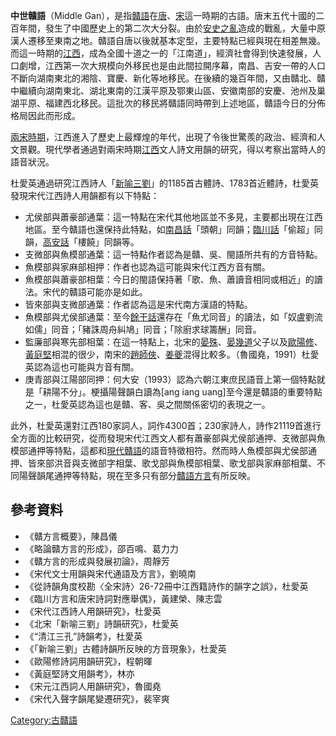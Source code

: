 {{Infobox language
|name=中世贛語
|states=[[江西|江西]]一帶
|era=[[唐代|唐]]、[[宋代|宋]]
|familycolor = Sino-Tibetan
|fam1=[[漢藏語系|漢藏語系]]
|fam2=[[漢白語族|漢白語族]]
|fam3=[[原始漢語|原始漢語]]
|fam4=[[上古贛語|上古贛語]]
|fam5=[[中古贛語|中古贛語]]
|iso3=gan
|linglist=gan
|notice=
}}

'''中世贛語'''（Middle Gan），是指[[贛語|贛語]]在[[唐代|唐]]、[[宋代|宋]]這一時期的古語。唐末五代十國的二百年間，發生了中國歷史上的第二次大分裂。由於[[安史之亂|安史之亂]]造成的戰亂，大量中原漢人遷移至東南之地。贛語自唐以後就基本定型，主要特點已經與現在相差無幾。而這一時期的[[江西|江西]]，成為全國十道之一的「江南道」，經濟社會得到快速發展，人口劇增，江西第一次大規模向外移民也是由此間拉開序幕，南昌、吉安一帶的人口不斷向湖南東北的湘陰、寶慶、新化等地移民。在後續的幾百年間，又由贛北、贛中繼續向湖南東北、湖北東南的江漢平原及鄂東山區、安徽南部的安慶、池州及巢湖平原、福建西北移民。這批次的移民將贛語同時帶到上述地區，贛語今日的分佈格局因此而形成。

[[兩宋|兩宋時期]]，江西進入了歷史上最輝煌的年代，出現了令後世驚羨的政治、經濟和人文景觀。現代學者通過對兩宋時期[[江西|江西]]文人詩文用韻的研究，得以考察出當時人的語音狀況。

杜愛英通過研究江西詩人「[[新喻三劉|新喻三劉]]」的1185首古體詩、1783首近體詩，杜愛英發現宋代江西詩人用韻都有以下特點：

*尤侯部與蕭豪部通葉：這一特點在宋代其他地區並不多見，主要都出現在江西地區。至今贛語也還保持此特點，如[[南昌話|南昌話]]「頭朝」同韻；[[臨川話|臨川話]]「偷超」同韻，[[高安話|高安話]]「樓饒」同韻等。
*支微部與魚模部通葉：這一特點作者認為是贛、吳、閩語所共有的方音特點。
*魚模部與家麻部相押：作者也認為這可能與宋代江西方音有關。
*魚模部與蕭豪部相葉：今日的閩語保持著「歌、魚、蕭讀音相同或相近」的讀法。宋代的贛語可能亦是如此。
*皆來部與支微部通葉：作者認為這是宋代南方漢語的特點。
*魚模部與尤侯部通葉：至今[[餘干話|餘干話]]還存在「魚尤同音」的讀法，如「奴盧劉流如儒」同音；「豬誅周舟糾鳩」同音；「除廚求球籌酬」同音。
*監廉部與寒先部相葉：在這一特點上，北宋的[[晏殊|晏殊]]、[[晏幾道|晏幾道]]父子以及[[歐陽修|歐陽修]]、[[黃庭堅|黃庭堅]]相混的很少，南宋的[[趙師俠|趙師俠]]、[[姜夔|姜夔]]混得比較多。（魯國堯，1991）杜愛英認為這也可能與方音有關。
*庚青部與江陽部同押：何大安（1993）認為六朝江東庶民語音上第一個特點就是「耕陽不分」。梗攝陽聲韻白讀為[ang iang uang]至今還是贛語的重要特點之一，杜愛英認為這也是贛、客、吳之間關係密切的表現之一。

此外，杜愛英還對江西180家詞人，詞作4300首；230家詩人，詩作21119首進行全方面的比較研究，從而發現宋代江西文人都有蕭豪部與尤侯部通押、支微部與魚模部通押等特點，這都和[[現代贛語|現代贛語]]的語音特徵相符。然而時人魚模部與尤侯部通押、皆來部洪音與支微部字相葉、歌戈部與魚模部相葉、歌戈部與家麻部相葉、不同陽聲韻尾通押等特點，現在至多只有部分[[贛語的方言|贛語方言]]有所反映。

==參考資料==
*《贛方言概要》，陳昌儀
*《略論贛方言的形成》，邵百鳴、葛力力
*《贛方言的形成與發展初論》，周靜芳
*《宋代文士用韻與宋代通語及方言》，劉曉南
*《從詩韻角度校勘〈全宋詩〉26-72冊中江西籍詩作的韻字之誤》，杜愛英
*《臨川方言和唐宋詩詞對應舉偶》，黃建榮、陳志雲
*《宋代江西詩人用韻研究》，杜愛英 
*《北宋「新喻三劉」詩韻研究》，杜愛英 
*《“清江三孔”詩韻考》，杜愛英
*《「新喻三劉」古體詩韻所反映的方音現象》，杜愛英
*《歐陽修詩詞用韻研究》，程朝暉
*《黃庭堅詩文用韻考》，林亦
*《宋元江西詞人用韻研究》，魯國堯
*《宋代入聲字韻尾變遷研究》，裴宰爽

{{贛語}}
{{漢語音韻學}}

[[Category:古贛語|Category:古贛語]]